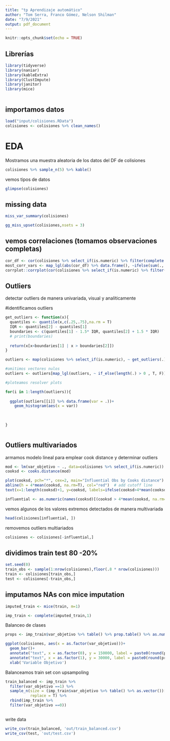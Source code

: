```yaml
---
title: "tp Aprendizaje automático"
author: "Tom Serra, Franco Gómez, Nelson Shilman"
date: "7/9/2021"
output: pdf_document
---
```


```r
knitr::opts_chunk$set(echo = TRUE)
```

## Librerías

```r
library(tidyverse)
library(naniar)
library(kableExtra)
library(ClustImpute)
library(janitor)
library(mice)



```


## importamos datos

```r
load("input/colisiones.RData")
colisiones <- colisiones %>% clean_names()
```

# EDA
Mostramos una muestra aleatoria de los datos del DF de colisiones

```r
colisiones %>% sample_n(5) %>% kable()
```

vemos tipos de datos
```r
glimpse(colisiones) 
```


## missing data

```r
miss_var_summary(colisiones)
```

```r
gg_miss_upset(colisiones,nsets = 3)
```
## vemos correlaciones (tomamos observaciones completas)
```r
cor_df <- cor(colisiones %>% select_if(is.numeric) %>% filter(complete.cases(.)))
most_corr_vars <- map_lgl(abs(cor_df) %>% data.frame(), ~ifelse(sum(., na.rm = T) >= 4.7 , T , F)) 
corrplot::corrplot(cor(colisiones %>% select_if(is.numeric) %>% filter(complete.cases(.)) %>% select(names(.)[most_corr_vars])), type = 'lower')
```

## Outliers
detectar outliers de manera univariada, visual y analíticamente

#identificamos outliers
```r
get_outliers <- function(x){
  quantiles <- quantile(x,c(.25,.75),na.rm = T)
  IQR <- quantiles[2] - quantiles[1]
  boundaries <- c(quantiles[1] - 1.5* IQR, quantiles[2] + 1.5 * IQR)
  # print(boundaries)
  
  return(x[x<boundaries[1] | x > boundaries[2]])
}
```

```r
outliers <- map(colisiones %>% select_if(is.numeric), ~ get_outliers(.)) %>% set_names(colisiones %>% select_if(is.numeric) %>% names())

#omitimos vectores nulos 
outliers <- outliers[map_lgl(outliers, ~ if_else(length(.) > 0 , T, F))]

#ploteamos resolver plots

for(i in 1:length(outliers)){
  
  ggplot(outliers[[i]] %>% data.frame(var = .))+
    geom_histogram(aes(x = var))
  
  
  
}



```

## Outliers multivariados

armamos modelo lineal para emplear cook distance y determinar outliers

```r
mod <- lm(var_objetivo ~ ., data=colisiones %>% select_if(is.numeric))
cooksd <- cooks.distance(mod)
```

```r
plot(cooksd, pch="*", cex=2, main="Influential Obs by Cooks distance")  # plot cook's distance
abline(h = 4*mean(cooksd, na.rm=T), col="red")  # add cutoff line
text(x=1:length(cooksd)+1, y=cooksd, labels=ifelse(cooksd>4*mean(cooksd, na.rm=T),names(cooksd),""), col="red")  # add labels
```
```r
influential <- as.numeric(names(cooksd)[(cooksd > 4*mean(cooksd, na.rm=T))])
```

vemos algunos de los valores extremos detectados de manera multivariada

```r
head(colisiones[influential, ])
```
removemos outliers multiariados
```r
colisiones <- colisiones[-influential,]
```

## dividimos train test 80 -20%

```r
set.seed(0)
train_obs <- sample(1:nrow(colisiones),floor(.8 * nrow(colisiones)))
train <- colisiones[train_obs,]
test <- colisiones[-train_obs,]

```

## imputamos NAs con mice imputation

```r
imputed_train <- mice(train, m=1)
```
```r
imp_train <- complete(imputed_train,1)
```




Balanceo de clases

```r

props <- imp_train$var_objetivo %>% table() %>% prop.table() %>% as.numeric() 

ggplot(colisiones, aes(x = as.factor(var_objetivo)))+
  geom_bar()+
  annotate("text", x = as.factor(0), y = 150000, label = paste0(round(props[1],2) * 100,'%'), col = 'white')+
  annotate("text", x = as.factor(1), y = 30000, label = paste0(round(props[2],2) * 100,'%'), col = 'white')+
  xlab('Variable Objetivo')
```
Balanceamos train set con upsampoling


```r
train_balanced <- imp_train %>% 
  filter(var_objetivo ==1) %>% 
  sample_n(size = (imp_train$var_objetivo %>% table() %>% as.vector())[1],
           replace = T) %>% 
  rbind(imp_train %>% 
  filter(var_objetivo ==0))



```


write data

```r
write_csv(train_balanced, 'out/train_balanced.csv')
write_csv(test, 'out/test.csv')
```

